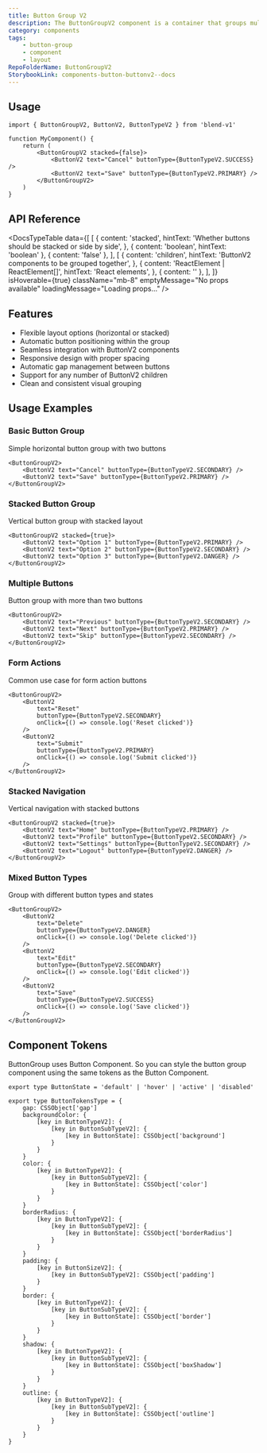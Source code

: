 ```yaml
---
title: Button Group V2
description: The ButtonGroupV2 component is a container that groups multiple ButtonV2 components together with flexible layout options and automatic positioning.
category: components
tags:
    - button-group
    - component
    - layout
RepoFolderName: ButtonGroupV2
StorybookLink: components-button-buttonv2--docs
---
```


<ButtonGroupV2Preview />

## Usage

```tsx
import { ButtonGroupV2, ButtonV2, ButtonTypeV2 } from 'blend-v1'

function MyComponent() {
    return (
        <ButtonGroupV2 stacked={false}>
            <ButtonV2 text="Cancel" buttonType={ButtonTypeV2.SUCCESS} />
            <ButtonV2 text="Save" buttonType={ButtonTypeV2.PRIMARY} />
        </ButtonGroupV2>
    )
}
```

## API Reference

<DocsTypeTable
    data={[
        [
            {
                content: 'stacked',
                hintText: 'Whether buttons should be stacked or side by side',
            },
            { content: 'boolean', hintText: 'boolean' },
            { content: 'false' },
        ],
        [
            {
                content: 'children',
                hintText: 'ButtonV2 components to be grouped together',
            },
            {
                content:
                    'ReactElement<ButtonV2Props> | ReactElement<ButtonV2Props>[]',
                hintText: 'React elements',
            },
            { content: '' },
        ],
    ]}
    isHoverable={true}
    className="mb-8"
    emptyMessage="No props available"
    loadingMessage="Loading props..."
/>

## Features

- Flexible layout options (horizontal or stacked)
- Automatic button positioning within the group
- Seamless integration with ButtonV2 components
- Responsive design with proper spacing
- Automatic gap management between buttons
- Support for any number of ButtonV2 children
- Clean and consistent visual grouping

## Usage Examples

### Basic Button Group

Simple horizontal button group with two buttons

```tsx
<ButtonGroupV2>
    <ButtonV2 text="Cancel" buttonType={ButtonTypeV2.SECONDARY} />
    <ButtonV2 text="Save" buttonType={ButtonTypeV2.PRIMARY} />
</ButtonGroupV2>
```

### Stacked Button Group

Vertical button group with stacked layout

```tsx
<ButtonGroupV2 stacked={true}>
    <ButtonV2 text="Option 1" buttonType={ButtonTypeV2.PRIMARY} />
    <ButtonV2 text="Option 2" buttonType={ButtonTypeV2.SECONDARY} />
    <ButtonV2 text="Option 3" buttonType={ButtonTypeV2.DANGER} />
</ButtonGroupV2>
```

### Multiple Buttons

Button group with more than two buttons

```tsx
<ButtonGroupV2>
    <ButtonV2 text="Previous" buttonType={ButtonTypeV2.SECONDARY} />
    <ButtonV2 text="Next" buttonType={ButtonTypeV2.PRIMARY} />
    <ButtonV2 text="Skip" buttonType={ButtonTypeV2.SECONDARY} />
</ButtonGroupV2>
```

### Form Actions

Common use case for form action buttons

```tsx
<ButtonGroupV2>
    <ButtonV2
        text="Reset"
        buttonType={ButtonTypeV2.SECONDARY}
        onClick={() => console.log('Reset clicked')}
    />
    <ButtonV2
        text="Submit"
        buttonType={ButtonTypeV2.PRIMARY}
        onClick={() => console.log('Submit clicked')}
    />
</ButtonGroupV2>
```

### Stacked Navigation

Vertical navigation with stacked buttons

```tsx
<ButtonGroupV2 stacked={true}>
    <ButtonV2 text="Home" buttonType={ButtonTypeV2.PRIMARY} />
    <ButtonV2 text="Profile" buttonType={ButtonTypeV2.SECONDARY} />
    <ButtonV2 text="Settings" buttonType={ButtonTypeV2.SECONDARY} />
    <ButtonV2 text="Logout" buttonType={ButtonTypeV2.DANGER} />
</ButtonGroupV2>
```

### Mixed Button Types

Group with different button types and states

```tsx
<ButtonGroupV2>
    <ButtonV2
        text="Delete"
        buttonType={ButtonTypeV2.DANGER}
        onClick={() => console.log('Delete clicked')}
    />
    <ButtonV2
        text="Edit"
        buttonType={ButtonTypeV2.SECONDARY}
        onClick={() => console.log('Edit clicked')}
    />
    <ButtonV2
        text="Save"
        buttonType={ButtonTypeV2.SUCCESS}
        onClick={() => console.log('Save clicked')}
    />
</ButtonGroupV2>
```

## Component Tokens

ButtonGroup uses Button Component. So you can style the button group component using the same tokens as the Button Component.

```tsx
export type ButtonState = 'default' | 'hover' | 'active' | 'disabled'

export type ButtonTokensType = {
    gap: CSSObject['gap']
    backgroundColor: {
        [key in ButtonTypeV2]: {
            [key in ButtonSubTypeV2]: {
                [key in ButtonState]: CSSObject['background']
            }
        }
    }
    color: {
        [key in ButtonTypeV2]: {
            [key in ButtonSubTypeV2]: {
                [key in ButtonState]: CSSObject['color']
            }
        }
    }
    borderRadius: {
        [key in ButtonTypeV2]: {
            [key in ButtonSubTypeV2]: {
                [key in ButtonState]: CSSObject['borderRadius']
            }
        }
    }
    padding: {
        [key in ButtonSizeV2]: {
            [key in ButtonSubTypeV2]: CSSObject['padding']
        }
    }
    border: {
        [key in ButtonTypeV2]: {
            [key in ButtonSubTypeV2]: {
                [key in ButtonState]: CSSObject['border']
            }
        }
    }
    shadow: {
        [key in ButtonTypeV2]: {
            [key in ButtonSubTypeV2]: {
                [key in ButtonState]: CSSObject['boxShadow']
            }
        }
    }
    outline: {
        [key in ButtonTypeV2]: {
            [key in ButtonSubTypeV2]: {
                [key in ButtonState]: CSSObject['outline']
            }
        }
    }
}
```
